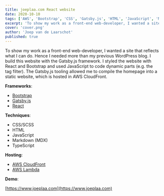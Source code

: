 ```yaml
---
title: joeplaa.com React website
date: 2020-10-10
tags: ['AWS', 'Bootstrap', 'CSS', 'Gatsby.js', 'HTML', 'JavaScript', 'Markdown', 'MDX', 'React', 'SCSS', 'TypeScript']
excerpt: 'To show my work as a front-end web-developer, I wanted a site that reflects what I can do. Hence I needed more than my previous WordPress blog. This is the result.'
cover: 'cover.png'
author: 'Joep van de Laarschot'
published: true
---
```


To show my work as a front-end web-developer, I wanted a site that reflects what I can do. Hence I needed more than my previous WordPress blog. I build this website with the Gatsby.js framework. I styled the website with React and Bootstrap and used JavaScript to code dynamic parts (e.g. the tag filter). The Gatsby.js tooling allowed me to compile the homepage into a static website, which is hosted in AWS CloudFront.

**Frameworks**:

* [Bootstrap](https://docusaurus.io/)
* [Gatsby.js](https://gatsbyjs.org/)
* [React](https://reactjs.org/)

**Techniques**:

* CSS/SCSS
* HTML
* JavaScript
* Markdown (MDX)
* TypeScript

**Hosting**:

* [AWS CloudFront](https://aws.amazon.com/cloudfront/)
* [AWS Lambda](https://aws.amazon.com/lambda/)

**Demo**:

[https://www.joeplaa.com](https://www.joeplaa.com)
